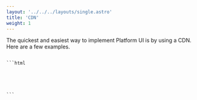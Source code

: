 ```yaml
---
layout: '../../../layouts/single.astro'
title: 'CDN'
weight: 1
---
```


The quickest and easiest way to implement Platform UI is by using a CDN. Here are a few examples.

<Anchor name="UNPKG"/>

<Code>
```html
<!-- In the <head> of your site. -->
<link rel="preconnect" href="https://unpkg.com" crossorigin>
<link rel="stylesheet" href="https://unpkg.com/@ritterim/platform-ui/dist/platform-ui.min.css" crossorigin>
<!-- Directly before the closing </body> tag of your site. -->
<script src="https://unpkg.com/@ritterim/platform-ui/dist/js/platform-ui.min.js" crossorigin defer></script>
```
</Code>